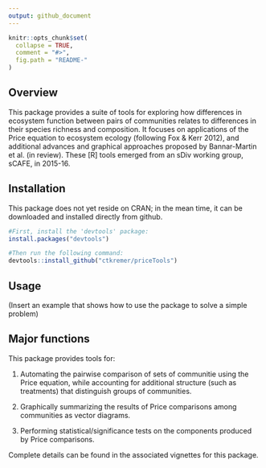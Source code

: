 ```yaml
---
output: github_document
---
```


<!-- README.md is generated from README.Rmd. Please edit that file -->

```r
knitr::opts_chunk$set(
  collapse = TRUE,
  comment = "#>",
  fig.path = "README-"
)
```

## Overview

This package provides a suite of tools for exploring how differences in ecosystem function between pairs of communities relates to differences in their species richness and composition. It focuses on applications of the Price equation to ecosystem ecology (following Fox & Kerr 2012), and additional advances and graphical approaches proposed by Bannar-Martin et al. (in review). These [R] tools emerged from an sDiv working group, sCAFE, in 2015-16.

## Installation

This package does not yet reside on CRAN; in the mean time, it can be downloaded and installed directly from github. 

```r
#First, install the 'devtools' package:
install.packages("devtools")

#Then run the following command:
devtools::install_github("ctkremer/priceTools")
```

## Usage

(Insert an example that shows how to use the package to solve a simple problem)

## Major functions
    
This package provides tools for:

1. Automating the pairwise comparison of sets of communitie using the Price equation, while     accounting for additional structure (such as treatments) that distinguish groups of communities.

1. Graphically summarizing the results of Price comparisons among communities as vector diagrams.

1. Performing statistical/significance tests on the components produced by Price comparisons.

Complete details can be found in the associated vignettes for this package.